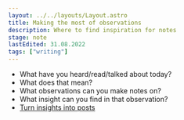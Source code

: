 ```yaml
---
layout: ../../layouts/Layout.astro
title: Making the most of observations
description: Where to find inspiration for notes
stage: note
lastEdited: 31.08.2022
tags: ["writing"]
---
```


- What have you heard/read/talked about today?
- What does that mean?
- What observations can you make notes on?
- What insight can you find in that observation?
- <a href="./how-to-create-the-perfect-post">Turn insights into posts</a>
